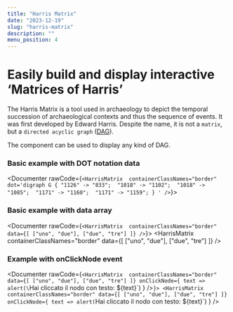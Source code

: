 ```yaml
---
title: "Harris Matrix"
date: "2023-12-19"
slug: "harris-matrix"
description: ""
menu_position: 4
---
```



# Easily build and display interactive ‘Matrices of Harris’

The Harris Matrix is a tool used in archaeology to depict the temporal succession of archaeological contexts and thus the sequence of events. It was first developed by Edward Harris. Despite the name, it is not a `matrix`, but a `directed acyclic graph` ([DAG](https://en.wikipedia.org/wiki/Directed_acyclic_graph)).

The component can be used to display any kind of DAG.

### Basic example with DOT notation data


<Documenter rawCode={`<HarrisMatrix 
      containerClassNames="border"
      dot='digraph G {
        "1126" -> "833"; 
        "1018" -> "1102"; 
        "1018" -> "1085"; 
        "1171" -> "1160"; 
        "1171" -> "1159";
        }
      '
  />`}>
  <HarrisMatrix 
      containerClassNames="border"
      dot='digraph G {
        "1126" -> "833"; 
        "1018" -> "1102"; 
        "1018" -> "1085"; 
        "1171" -> "1160"; 
        "1171" -> "1159";
        }
      '
  />
</Documenter>

### Basic example with data array

<Documenter rawCode={`<HarrisMatrix 
    containerClassNames="border"
    data={[
      ["uno", "due"],
      ["due", "tre"]
    ]}
  />`}>
  <HarrisMatrix 
    containerClassNames="border"
    data={[
      ["uno", "due"],
      ["due", "tre"]
    ]}
  />
</Documenter>


### Example with onClickNode event

<Documenter rawCode={`<HarrisMatrix 
    containerClassNames="border"
    data={[
      ["uno", "due"],
      ["due", "tre"]
    ]}
    onClickNode={ text => alert(\`Hai cliccato il nodo con testo: \${text}\`) }
  />`}>
  <HarrisMatrix 
    containerClassNames="border"
    data={[
      ["uno", "due"],
      ["due", "tre"]
    ]}
    onClickNode={ text => alert(`Hai cliccato il nodo con testo: ${text}`) }
  />
</Documenter>